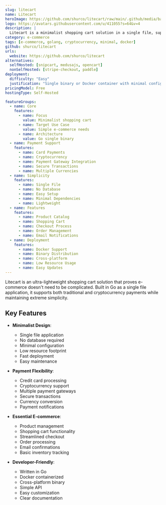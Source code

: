 ```yaml
---
slug: litecart
name: Litecart
heroImage: https://github.com/shurco/litecart/raw/main/.github/media/banner.png
logo: https://avatars.githubusercontent.com/u/411055?s=64&v=4
description: |
  Litecart is a minimalist shopping cart solution in a single file, supporting both traditional card payments and cryptocurrency transactions with a focus on simplicity.
category: e-commerce
tags: [e-commerce, golang, cryptocurrency, minimal, docker]
github: shurco/litecart
urls:
  website: https://github.com/shurco/litecart
alternatives:
  selfHosted: [snipcart, medusajs, opencart]
  nonSelfHosted: [stripe-checkout, paddle]
deployment:
  difficulty: "Easy"
  justification: "Single binary or Docker container with minimal configuration required."
pricingModel: Free
hostingType: Self-Hosted

featureGroups:
  - name: Core
    features:
      - name: Focus
        value: Minimalist shopping cart
      - name: Target Use Case
        value: Simple e-commerce needs
      - name: Architecture
        value: Go single binary
  - name: Payment Support
    features:
      - name: Card Payments
      - name: Cryptocurrency
      - name: Payment Gateway Integration
      - name: Secure Transactions
      - name: Multiple Currencies
  - name: Simplicity
    features:
      - name: Single File
      - name: No Database
      - name: Easy Setup
      - name: Minimal Dependencies
      - name: Lightweight
  - name: Features
    features:
      - name: Product Catalog
      - name: Shopping Cart
      - name: Checkout Process
      - name: Order Management
      - name: Email Notifications
  - name: Deployment
    features:
      - name: Docker Support
      - name: Binary Distribution
      - name: Cross-platform
      - name: Low Resource Usage
      - name: Easy Updates
---
```


Litecart is an ultra-lightweight shopping cart solution that proves e-commerce doesn't need to be complicated. Built in Go as a single file application, it supports both traditional and cryptocurrency payments while maintaining extreme simplicity.

## Key Features

- **Minimalist Design**:

  - Single file application
  - No database required
  - Minimal configuration
  - Low resource footprint
  - Fast deployment
  - Easy maintenance

- **Payment Flexibility**:

  - Credit card processing
  - Cryptocurrency support
  - Multiple payment gateways
  - Secure transactions
  - Currency conversion
  - Payment notifications

- **Essential E-commerce**:

  - Product management
  - Shopping cart functionality
  - Streamlined checkout
  - Order processing
  - Email confirmations
  - Basic inventory tracking

- **Developer-Friendly**:
  - Written in Go
  - Docker containerized
  - Cross-platform binary
  - Simple API
  - Easy customization
  - Clear documentation
